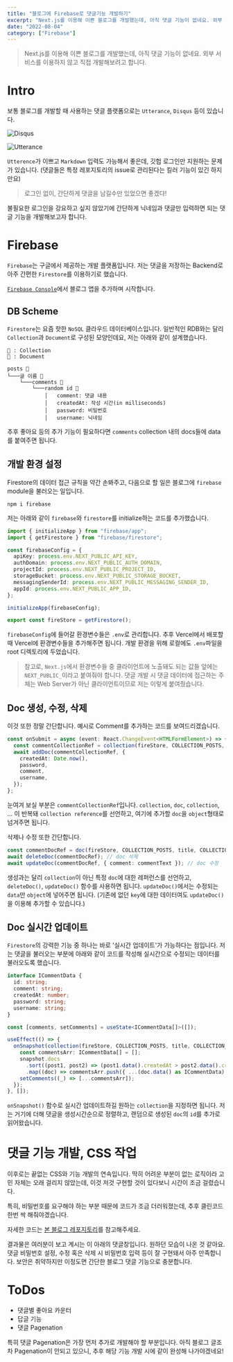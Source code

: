 ```yaml
---
title: "블로그에 Firebase로 댓글기능 개발하기"
excerpt: "Next.js를 이용해 이쁜 블로그를 개발했는데, 아직 댓글 기능이 없네요. 외부 서비스를 이용하지 않고 직접 개발해보려고 합니다."
date: "2022-08-04"
category: ["Firebase"]
---
```


> Next.js를 이용해 이쁜 블로그를 개발했는데, 아직 댓글 기능이 없네요. 외부 서비스를 이용하지 않고 직접 개발해보려고 합니다.

# Intro

보통 블로그를 개발할 때 사용하는 댓글 플랫폼으로는 `Utterance`, `Disqus` 등이 있습니다.

![Disqus](../static/img/블로그에_Firebase로_댓글,_좋아요_기능_추가해보기/Disqus.png)

![Utterance](../static/img/블로그에_Firebase로_댓글,_좋아요_기능_추가해보기/Utterances.png)

`Utterence`가 이쁘고 `Markdown` 입력도 가능해서 좋은데, 깃헙 로그인만 지원하는 문제가 있습니다. (댓글들은 특정 레포지토리의 issue로 관리된다는 킬러 기능이 있긴 하지만요)

> 로그인 없이, 간단하게 댓글을 남길수만 있었으면 좋겠다!

불필요한 로그인을 강요하고 싶지 않았기에 간단하게 닉네임과 댓글만 입력하면 되는 댓글 기능을 개발해보고자 합니다.

# Firebase

`Firebase`는 구글에서 제공하는 개발 플랫폼입니다. 저는 댓글을 저장하는 Backend로 아주 간편한 `Firestore`를 이용하기로 했습니다.

[`Firebase Console`](https://console.firebase.google.com/)에서 블로그 앱을 추가하며 시작합니다.

## DB Scheme

`Firestore`는 요즘 핫한 `NoSQL` 클라우드 데이터베이스입니다. 일반적인 RDB와는 달리 `Collection`과 `Document`로 구성된 모양인데요, 저는 아래와 같이 설계했습니다.

```code
📁 : Collection
📃 : Document

posts 📁
└───글 이름 📃
    └───comments 📁
        └───random id 📃
            │   comment: 댓글 내용
            │   createdAt: 작성 시간(in milliseconds)
            │   password: 비밀번호
            │   username: 닉네임
```

추후 좋아요 등의 추가 기능이 필요하다면 `comments` collection 내의 docs들에 data를 붙여주면 됩니다.

## 개발 환경 설정

Firestore의 데이터 접근 규칙을 약간 손봐주고, 다음으로 할 일은 블로그에 `firebase` module을 불러오는 일입니다.

```console
npm i firebase
```

저는 아래와 같이 `firebase`와 `firestore`를 initialize하는 코드를 추가했습니다.

```ts
import { initializeApp } from "firebase/app";
import { getFirestore } from "firebase/firestore";

const firebaseConfig = {
  apiKey: process.env.NEXT_PUBLIC_API_KEY,
  authDomain: process.env.NEXT_PUBLIC_AUTH_DOMAIN,
  projectId: process.env.NEXT_PUBLIC_PROJECT_ID,
  storageBucket: process.env.NEXT_PUBLIC_STORAGE_BUCKET,
  messagingSenderId: process.env.NEXT_PUBLIC_MESSAGING_SENDER_ID,
  appId: process.env.NEXT_PUBLIC_APP_ID,
};

initializeApp(firebaseConfig);

export const fireStore = getFirestore();
```

`firebaseConfig`에 들어갈 환경변수들은 `.env`로 관리합니다. 추후 Vercel에서 배포할 때 Vercel에 환경변수들을 추가해주면 됩니다. 개발 환경을 위해 로컬에도 `.env`파일을 root 디렉토리에 두었습니다.

> 참고로, `Next.js`에서 환경변수들 중 클라이언트에 노출돼도 되는 값들 앞에는 `NEXT_PUBLIC_`이라고 붙여줘야 합니다. 댓글 개발 시 댓글 데이터에 접근하는 주체는 Web Server가 아닌 클라이언트이므로 저는 이렇게 붙여줬습니다.

## Doc 생성, 수정, 삭제

이것 또한 정말 간단합니다. 예시로 Comment를 추가하는 코드를 보여드리겠습니다.

```ts
const onSubmit = async (event: React.ChangeEvent<HTMLFormElement>) => {
  const commentCollectionRef = collection(fireStore, COLLECTION_POSTS, title, COLLECTION_COMMENTS);
  await addDoc(commentCollectionRef, {
    createdAt: Date.now(),
    password,
    comment,
    username,
  });
};
```

눈여겨 보실 부분은 `commentCollectionRef`입니다. `collection`, `doc`, `collection`, ... 이 반복돼 `collection reference`를 선언하고, 여기에 추가할 `doc`을 `object`형태로 넘겨주면 됩니다.

삭제나 수정 또한 간단합니다.

```ts
const commentDocRef = doc(fireStore, COLLECTION_POSTS, title, COLLECTION_COMMENTS, comment.id);
await deleteDoc(commentDocRef); // doc 삭제
await updateDoc(commentDocRef, { comment: commentText }); // doc 수정
```

생성과는 달리 `collection`이 아닌 특정 `doc`에 대한 레퍼런스를 선언하고, `deleteDoc()`, `updateDoc()` 함수를 사용하면 됩니다. `updateDoc()`에서는 수정되는 `data`만 `object`에 넣어주면 됩니다. (기존에 없던 `key`에 대한 데이터여도 `updateDoc()`을 이용해 추가할 수 있습니다.)

## Doc 실시간 업데이트

`Firestore`의 강력한 기능 중 하나는 바로 '실시간 업데이트'가 가능하다는 점입니다. 저는 댓글을 불러오는 부분에 아래와 같이 코드를 작성해 실시간으로 수정되는 데이터를 불러오도록 했습니다.

```ts
interface ICommentData {
  id: string;
  comment: string;
  createdAt: number;
  password: string;
  username: string;
}

const [comments, setComments] = useState<ICommentData[]>([]);

useEffect(() => {
  onSnapshot(collection(fireStore, COLLECTION_POSTS, title, COLLECTION_COMMENTS), (snapshot) => {
    const commentsArr: ICommentData[] = [];
    snapshot.docs
      .sort((post1, post2) => (post1.data().createdAt > post2.data().createdAt ? -1 : 1))
      .map((doc) => commentsArr.push({ ...(doc.data() as ICommentData), id: doc.id }));
    setComments((_) => [...commentsArr]);
  });
}, []);
```

`onSnapshot()` 함수로 실시간 업데이트하길 원하는 `collection`을 지정하면 됩니다. 저는 거기에 더해 댓글을 생성시간순으로 정렬하고, 랜덤으로 생성된 `doc`의 `id`를 추가로 읽어왔습니다.

# 댓글 기능 개발, CSS 작업

이후로는 끝없는 CSS와 기능 개발의 연속입니다. 딱히 어려운 부분이 없는 로직이라 고민 자체는 오래 걸리지 않았는데, 이것 저것 구현할 것이 있다보니 시간이 조금 걸렸습니다.

특히, 비밀번호를 요구해야 하는 부분 때문에 코드가 조금 더러워졌는데, 추후 클린코드 한번 싹 해줘야겠습니다.

자세한 코드는 [본 블로그 레포지토리](https://github.com/custardcream98/custardcream98.github.io)를 참고해주세요.

결과물은 여러분이 보고 계시는 이 아래의 댓글창입니다. 원하던 모습이 나온 것 같아요. 댓글 비밀번호 설정, 수정 혹은 삭제 시 비밀번호 입력 등이 잘 구현돼서 아주 만족합니다. 보안은 취약하지만 이정도면 간단한 블로그 댓글 기능으로 충분합니다.

# ToDos

- 댓글별 좋아요 카운터
- 답글 기능
- 댓글 Pagenation

특히 댓글 Pagenation은 가장 먼저 추가로 개발해야 할 부분입니다. 아직 블로그 글조차 Pagenation이 안되고 있으니, 추후 해당 기능 개발 시에 같이 완성해 나가야겠네요!
